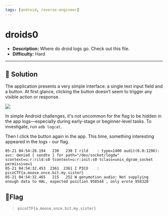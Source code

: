 ---
tags: [android, reverse-engineer]
---
# droids0

- **Description:** Where do droid logs go. Check out this file.
- **Difficulty:** Hard
---

## 🔎 Solution
The application presents a very simple interface: a single text input field and a button. At first glance, clicking the button doesn’t seem to trigger any visible action or response.
<div style={{ width: '50%', margin: '0 auto' }}>
  <img src={require("./image.png").default} style={{ width: '100%', height: 'auto' }} />
</div>

In simple Android challenges, it's not uncommon for the flag to be hidden in the app logs—especially during early-stage or beginner-level tasks. To investigate, run `adb logcat`. 

Then I click the button again in the app. This time, something interesting appeared in the logs - our flag.
```
05-21 04:54:28.194   230   230 I rild    : type=1400 audit(0.0:1296): avc: denied { sendto } for path="/dev/socket/logdw" scontext=u:r:rild:s0 tcontext=u:r:init:s0 tclass=unix_dgram_socket permissive=1
05-21 04:54:32.453  2361  2361 I PICO    : picoCTF{a.moose.once.bit.my.sister}
05-21 04:54:32.465   215   252 W genymotion_audio: Not supplying enough data to HAL, expected position 958544 , only wrote 958320
```

## 🚩Flag
> `picoCTF{a.moose.once.bit.my.sister}`
